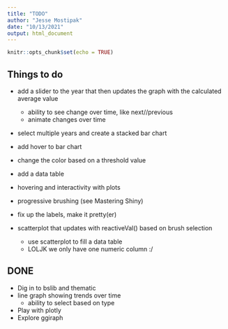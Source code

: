 ```yaml
---
title: "TODO"
author: "Jesse Mostipak"
date: "10/13/2021"
output: html_document
---
```


```r
knitr::opts_chunk$set(echo = TRUE)
```

## Things to do
* add a slider to the year that then updates the graph with the calculated average value
  + ability to see change over time, like next//previous
  + animate changes over time
* select multiple years and create a stacked bar chart

* add hover to bar chart
* change the color based on a threshold value
* add a data table
* hovering and interactivity with plots
* progressive brushing (see Mastering Shiny)
* fix up the labels, make it pretty(er)

* scatterplot that updates with reactiveVal() based on brush selection
  + use scatterplot to fill a data table
  + LOLJK we only have one numeric column :/

## DONE
* Dig in to bslib and thematic
* line graph showing trends over time
  + ability to select based on type
* Play with plotly
* Explore ggiraph